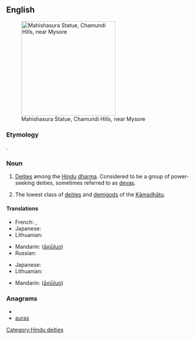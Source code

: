 {{wikipedia}}
==English==
[[Image:Mahishaasura.jpg|thumb|250px| Mahishasura Statue, Chamundi Hills, near Mysore]]

===Etymology===
{{etyl|sa}} {{term|sc=Deva|असुर|tr=ásura|lang=sa}}.

===Noun===
{{en-noun}}

# {{Hinduism}} [[deity|Deities]] among the [[Hindu]] [[dharma]]. Considered to be a group of power-seeking deities, sometimes referred to as [[deva]]s.
# {{Buddhism}} The lowest class of [[deity|deities]] and [[demigod]]s of the [[Kāmadhātu]].

====Translations====
{{trans-top|Asura in Hinduism}}
* French: {{t|fr|açoura}},  {{t-|fr|asura}}
* Japanese: {{t|ja|アスラ|tr=asura|sc=Jpan}}
* Lithuanian: {{t-|lt|Asura|f|xs=Lithuanian}}
{{trans-mid}}
* Mandarin: {{zh-ts|阿修羅|阿修罗}} ([[āxiūluo]])
* Russian: {{t|ru|асура|tr=asura|sc=Cyrl}}
{{trans-bottom}}

{{trans-top|Asura in Buddhism}}
* Japanese: {{t-|ja|阿修羅|tr=[[あしゅら]], [[ashura]]|sc=Jpan}}
* Lithuanian: {{t-|lt|Asura|f|xs=Lithuanian}}
{{trans-mid}}
* Mandarin: {{zh-ts|阿修羅|阿修罗}} ([[āxiūluo]])
{{trans-bottom}}

===Anagrams===
* {{alphagram|aarsu}}
* [[auras#English|auras]]


[[Category:Hindu deities]]